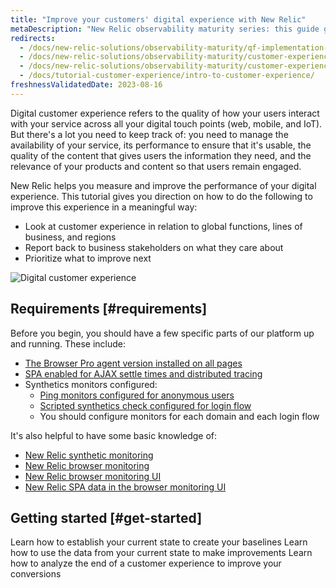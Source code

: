 ```yaml
---
title: "Improve your customers' digital experience with New Relic" 
metaDescription: "New Relic observability maturity series: this guide gives you a quality foundation for optimizing your web application's performance to improve your customer experience."
redirects:
  - /docs/new-relic-solutions/observability-maturity/qf-implementation-guide
  - /docs/new-relic-solutions/observability-maturity/customer-experience/quality-foundation-implementation-guide
  - /docs/new-relic-solutions/observability-maturity/customer-experience/customer-experience-quality-foundation-guide
  - /docs/tutorial-customer-experience/intro-to-customer-experience/
freshnessValidatedDate: 2023-08-16
---
```



Digital customer experience refers to the quality of how your users interact with your service across all your digital touch points (web, mobile, and IoT). But there's a lot you need to keep track of: you need to manage the availability of your service, its performance to ensure that it's usable, the quality of the content that gives users the information they need, and the relevance of your products and content so that users remain engaged.

New Relic helps you measure and improve the performance of your digital experience. This tutorial gives you direction on how to do the following to improve this experience in a meaningful way:

* Look at customer experience in relation to global functions, lines of business, and regions
* Report back to business stakeholders on what they care about
* Prioritize what to improve next

<img
  title="Digital Customer Experience (DCX): What you can measure with New Relic"
  alt="Digital customer experience"
  src={cxWhatYouCanMeasureNr}
/>

## Requirements [#requirements]

Before you begin, you should have a few specific parts of our platform up and running. These include: 

* [The Browser Pro agent version installed on all pages](/docs/browser/browser-monitoring/installation)
* [SPA enabled for AJAX settle times and distributed tracing](/docs/new-relic-solutions/best-practices-guides/full-stack-observability/browser-monitoring-best-practices-guide/#how-to-do-it)
* Synthetics monitors configured:
  * [Ping monitors configured for anonymous users](/docs/synthetics/synthetic-monitoring/using-monitors/add-edit-monitors)
  * [Scripted synthetics check configured for login flow](/docs/synthetics/synthetic-monitoring/using-monitors/store-secure-credentials-scripted-browsers-api-tests)
  * You should configure monitors for each domain and each login flow

It's also helpful to have some basic knowledge of: 

* [New Relic synthetic monitoring](/docs/synthetics/synthetic-monitoring/getting-started/get-started-synthetic-monitoring/)
* [New Relic browser monitoring](/docs/browser/browser-monitoring/getting-started/)
* [New Relic browser monitoring UI](/docs/browser/browser-monitoring/getting-started/introduction-browser-monitoring/)
* [New Relic SPA data in the browser monitoring UI](/docs/browser/single-page-app-monitoring/use-spa-data/view-spa-data-browser-ui/)

## Getting started [#get-started]

<DocTiles>
  <DocTile title='Establish your current state' path="/docs/tutorial-customer-experience/establish-current-state/"> Learn how to establish your current state to create your baselines</DocTile>
  <DocTile title='Improve your customer experience' path="/docs/tutorial-customer-experience/improve-customer-experience/"> Learn how to use the data from your current state to make improvements</DocTile>
  <DocTile title='Analyze the bottom-of-the-funnel' path="/docs/tutorial-customer-experience/bottom-funnel-analysis/"> Learn how to analyze the end of a customer experience to improve your conversions</DocTile>
</DocTiles>

